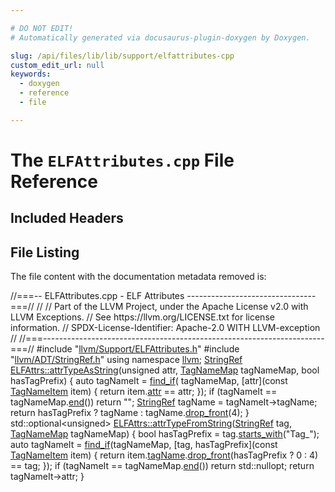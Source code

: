 ```yaml
---

# DO NOT EDIT!
# Automatically generated via docusaurus-plugin-doxygen by Doxygen.

slug: /api/files/lib/lib/support/elfattributes-cpp
custom_edit_url: null
keywords:
  - doxygen
  - reference
  - file

---
```





# The `ELFAttributes.cpp` File Reference

<DoxygenPage pluginConfig={pluginConfig}>



## Included Headers

<IncludesList>
<IncludesListItem
  filePath="llvm/Support/ELFAttributes.h"
  permalink="/docs/api/files/include/include/llvm/include/llvm/support/elfattributes-h"
  isLocal="true" />
<IncludesListItem
  filePath="llvm/ADT/StringRef.h"
  permalink="/docs/api/files/include/include/llvm/include/llvm/adt/stringref-h"
  isLocal="true" />
</IncludesList>


## File Listing

The file content with the documentation metadata removed is:

<ProgramListing>

<Link id="l00001" /><CodeLine lineNumber="1"><Highlight kind="comment">//===-- ELFAttributes.cpp - ELF Attributes --------------------------------===//</Highlight><Highlight kind="normal"></Highlight></CodeLine>
<Link id="l00002" /><CodeLine lineNumber="2"><Highlight kind="normal"></Highlight><Highlight kind="comment">//</Highlight><Highlight kind="normal"></Highlight></CodeLine>
<Link id="l00003" /><CodeLine lineNumber="3"><Highlight kind="normal"></Highlight><Highlight kind="comment">// Part of the LLVM Project, under the Apache License v2.0 with LLVM Exceptions.</Highlight><Highlight kind="normal"></Highlight></CodeLine>
<Link id="l00004" /><CodeLine lineNumber="4"><Highlight kind="normal"></Highlight><Highlight kind="comment">// See https://llvm.org/LICENSE.txt for license information.</Highlight><Highlight kind="normal"></Highlight></CodeLine>
<Link id="l00005" /><CodeLine lineNumber="5"><Highlight kind="normal"></Highlight><Highlight kind="comment">// SPDX-License-Identifier: Apache-2.0 WITH LLVM-exception</Highlight><Highlight kind="normal"></Highlight></CodeLine>
<Link id="l00006" /><CodeLine lineNumber="6"><Highlight kind="normal"></Highlight><Highlight kind="comment">//</Highlight><Highlight kind="normal"></Highlight></CodeLine>
<Link id="l00007" /><CodeLine lineNumber="7"><Highlight kind="normal"></Highlight><Highlight kind="comment">//===----------------------------------------------------------------------===//</Highlight><Highlight kind="normal"></Highlight></CodeLine>
<Link id="l00008" /><CodeLine lineNumber="8"><Highlight kind="normal"></Highlight></CodeLine>
<Link id="l00009" /><CodeLine lineNumber="9"><Highlight kind="normal"></Highlight><Highlight kind="preprocessor">#include &quot;<a href="/docs/api/files/include/include/llvm/include/llvm/support/elfattributes-h">llvm/Support/ELFAttributes.h</a>&quot;</Highlight><Highlight kind="normal"></Highlight></CodeLine>
<Link id="l00010" /><CodeLine lineNumber="10"><Highlight kind="normal"></Highlight><Highlight kind="preprocessor">#include &quot;<a href="/docs/api/files/include/include/llvm/include/llvm/adt/stringref-h">llvm/ADT/StringRef.h</a>&quot;</Highlight><Highlight kind="normal"></Highlight></CodeLine>
<Link id="l00011" /><CodeLine lineNumber="11"><Highlight kind="normal"></Highlight></CodeLine>
<Link id="l00012" /><CodeLine lineNumber="12"><Highlight kind="normal"></Highlight><Highlight kind="keyword">using namespace </Highlight><Highlight kind="normal"><a href="/docs/api/namespaces/llvm">llvm</a>;</Highlight></CodeLine>
<Link id="l00013" /><CodeLine lineNumber="13"><Highlight kind="normal"></Highlight></CodeLine>
<Link id="l00014" /><CodeLine lineNumber="14" lineLink="/docs/api/namespaces/llvm/elfattrs/#a66b1304ca72d9916db93a0ab9a55697c"><Highlight kind="normal"><a href="/docs/api/classes/llvm/stringref">StringRef</a> <a href="/docs/api/namespaces/llvm/elfattrs/#a66b1304ca72d9916db93a0ab9a55697c">ELFAttrs::attrTypeAsString</a>(</Highlight><Highlight kind="keywordtype">unsigned</Highlight><Highlight kind="normal"> attr, <a href="/docs/api/namespaces/llvm/#a8ba0ebd86185aea94f29ed853c4dd97f">TagNameMap</a> tagNameMap,</Highlight></CodeLine>
<Link id="l00015" /><CodeLine lineNumber="15"><Highlight kind="normal">                                     </Highlight><Highlight kind="keywordtype">bool</Highlight><Highlight kind="normal"> hasTagPrefix) &#123;</Highlight></CodeLine>
<Link id="l00016" /><CodeLine lineNumber="16"><Highlight kind="normal">  </Highlight><Highlight kind="keyword">auto</Highlight><Highlight kind="normal"> tagNameIt = <a href="/docs/api/namespaces/llvm/#ac78c09ae232b2ce188ff590d51e3c268">find&#95;if</a>(</Highlight></CodeLine>
<Link id="l00017" /><CodeLine lineNumber="17"><Highlight kind="normal">      tagNameMap, &#91;attr&#93;(</Highlight><Highlight kind="keyword">const</Highlight><Highlight kind="normal"> <a href="/docs/api/structs/llvm/tagnameitem">TagNameItem</a> item) &#123; </Highlight><Highlight kind="keywordflow">return</Highlight><Highlight kind="normal"> item.<a href="/docs/api/structs/llvm/tagnameitem/#a30563ebe8b7633ec9549128fd68994be">attr</a> == attr; &#125;);</Highlight></CodeLine>
<Link id="l00018" /><CodeLine lineNumber="18"><Highlight kind="normal">  </Highlight><Highlight kind="keywordflow">if</Highlight><Highlight kind="normal"> (tagNameIt == tagNameMap.<a href="/docs/api/classes/llvm/arrayref/#a7ca5197533a9c1fb8a2bd30587fcec6b">end</a>())</Highlight></CodeLine>
<Link id="l00019" /><CodeLine lineNumber="19"><Highlight kind="normal">    </Highlight><Highlight kind="keywordflow">return</Highlight><Highlight kind="normal"> </Highlight><Highlight kind="stringliteral">&quot;&quot;</Highlight><Highlight kind="normal">;</Highlight></CodeLine>
<Link id="l00020" /><CodeLine lineNumber="20"><Highlight kind="normal">  <a href="/docs/api/classes/llvm/stringref">StringRef</a> tagName = tagNameIt-&gt;tagName;</Highlight></CodeLine>
<Link id="l00021" /><CodeLine lineNumber="21"><Highlight kind="normal">  </Highlight><Highlight kind="keywordflow">return</Highlight><Highlight kind="normal"> hasTagPrefix ? tagName : tagName.<a href="/docs/api/classes/llvm/stringref/#a3fb2867a1e9fa36e135d9ee4dffb0167">drop&#95;front</a>(4);</Highlight></CodeLine>
<Link id="l00022" /><CodeLine lineNumber="22"><Highlight kind="normal">&#125;</Highlight></CodeLine>
<Link id="l00023" /><CodeLine lineNumber="23"><Highlight kind="normal"></Highlight></CodeLine>
<Link id="l00024" /><CodeLine lineNumber="24" lineLink="/docs/api/namespaces/llvm/elfattrs/#a343d704d236717ce9399b288a622a222"><Highlight kind="normal">std::optional&lt;unsigned&gt; <a href="/docs/api/namespaces/llvm/elfattrs/#a343d704d236717ce9399b288a622a222">ELFAttrs::attrTypeFromString</a>(<a href="/docs/api/classes/llvm/stringref">StringRef</a> tag,</Highlight></CodeLine>
<Link id="l00025" /><CodeLine lineNumber="25"><Highlight kind="normal">                                                     <a href="/docs/api/namespaces/llvm/#a8ba0ebd86185aea94f29ed853c4dd97f">TagNameMap</a> tagNameMap) &#123;</Highlight></CodeLine>
<Link id="l00026" /><CodeLine lineNumber="26"><Highlight kind="normal">  </Highlight><Highlight kind="keywordtype">bool</Highlight><Highlight kind="normal"> hasTagPrefix = tag.<a href="/docs/api/classes/llvm/stringref/#a2cd8968ff703aaeb395dcd63f6805ff1">starts&#95;with</a>(</Highlight><Highlight kind="stringliteral">&quot;Tag&#95;&quot;</Highlight><Highlight kind="normal">);</Highlight></CodeLine>
<Link id="l00027" /><CodeLine lineNumber="27"><Highlight kind="normal">  </Highlight><Highlight kind="keyword">auto</Highlight><Highlight kind="normal"> tagNameIt =</Highlight></CodeLine>
<Link id="l00028" /><CodeLine lineNumber="28"><Highlight kind="normal">      <a href="/docs/api/namespaces/llvm/#ac78c09ae232b2ce188ff590d51e3c268">find&#95;if</a>(tagNameMap, &#91;tag, hasTagPrefix&#93;(</Highlight><Highlight kind="keyword">const</Highlight><Highlight kind="normal"> <a href="/docs/api/structs/llvm/tagnameitem">TagNameItem</a> item) &#123;</Highlight></CodeLine>
<Link id="l00029" /><CodeLine lineNumber="29"><Highlight kind="normal">        </Highlight><Highlight kind="keywordflow">return</Highlight><Highlight kind="normal"> item.<a href="/docs/api/structs/llvm/tagnameitem/#ab2650a94e0c6196079c17ad8446a5f54">tagName</a>.<a href="/docs/api/classes/llvm/stringref/#a3fb2867a1e9fa36e135d9ee4dffb0167">drop&#95;front</a>(hasTagPrefix ? 0 : 4) == tag;</Highlight></CodeLine>
<Link id="l00030" /><CodeLine lineNumber="30"><Highlight kind="normal">      &#125;);</Highlight></CodeLine>
<Link id="l00031" /><CodeLine lineNumber="31"><Highlight kind="normal">  </Highlight><Highlight kind="keywordflow">if</Highlight><Highlight kind="normal"> (tagNameIt == tagNameMap.<a href="/docs/api/classes/llvm/arrayref/#a7ca5197533a9c1fb8a2bd30587fcec6b">end</a>())</Highlight></CodeLine>
<Link id="l00032" /><CodeLine lineNumber="32"><Highlight kind="normal">    </Highlight><Highlight kind="keywordflow">return</Highlight><Highlight kind="normal"> std::nullopt;</Highlight></CodeLine>
<Link id="l00033" /><CodeLine lineNumber="33"><Highlight kind="normal">  </Highlight><Highlight kind="keywordflow">return</Highlight><Highlight kind="normal"> tagNameIt-&gt;attr;</Highlight></CodeLine>
<Link id="l00034" /><CodeLine lineNumber="34"><Highlight kind="normal">&#125;</Highlight></CodeLine>

</ProgramListing>


</DoxygenPage>
